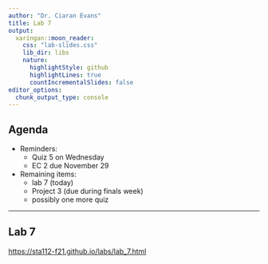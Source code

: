 ```yaml
---
author: "Dr. Ciaran Evans"
title: Lab 7
output:
  xaringan::moon_reader:
    css: "lab-slides.css"
    lib_dir: libs
    nature:
      highlightStyle: github
      highlightLines: true
      countIncrementalSlides: false
editor_options: 
  chunk_output_type: console
---
```


## Agenda

* Reminders:
    * Quiz 5 on Wednesday
    * EC 2 due November 29
* Remaining items:
    * lab 7 (today)
    * Project 3 (due during finals week)
    * possibly one more quiz

---

## Lab 7

[https://sta112-f21.github.io/labs/lab_7.html](https://sta112-f21.github.io/labs/lab_7.html)